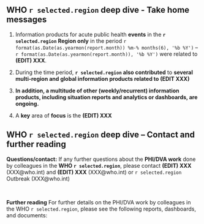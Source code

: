 ## **WHO `r selected.region` deep dive - Take home messages**

1. Information products for acute public health **events** in the **`r selected.region` Region only** in the period `r format(as.Date(as.yearmon(report.month)) %m-% months(6), '%b %Y')` – `r format(as.Date(as.yearmon(report.month)), '%b %Y')` were related to **(EDIT) XXX**.

2. During the time period, **`r selected.region` also contributed** to **several multi-region and global information products related to (EDIT XXX)**

3. **In addition, a multitude of other (weekly/recurrent) information products, including situation reports and analytics or dashboards, are ongoing.**

4. A **key** area of **focus** is the **(EDIT) XXX**



## **WHO `r selected.region` deep dive – Contact and further reading**

**Questions/contact:**
If any further questions about the **PHI/DVA work** done by colleagues in the **WHO `r selected.region`**, please contact **(EDIT) XXX** (XXX@who.int) and **(EDIT) XXX** (XXX@who.int) or `r selected.region` Outbreak (XXX@who.int)

\ 

**Further reading**
For further details on the PHI/DVA work by colleagues in the WHO `r selected.region`, please see the following reports, dashboards, and documents:
